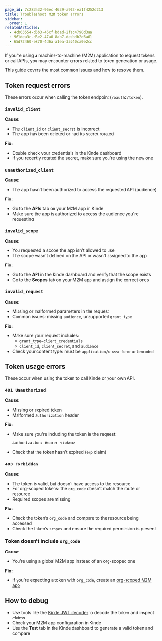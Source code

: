 ```yaml
---
page_id: 7c283a32-96ec-4639-a902-ea1f4252d213
title: Troubleshoot M2M token errors
sidebar:
  order: 1
relatedArticles:
  - 4cb63554-d6b3-45cf-bdad-2fac4790d3aa
  - 961dea3c-d8e2-47a0-8ab7-deabdb2d6a01
  - 65d72460-e870-4d6a-a1ea-35740ca0e2cc
---
```


If you're using a machine-to-machine (M2M) application to request tokens or call APIs, you may encounter errors related to token generation or usage.

This guide covers the most common issues and how to resolve them.

## Token request errors

These errors occur when calling the token endpoint (`/oauth2/token`).

### `invalid_client`

**Cause:**

- The `client_id` or `client_secret` is incorrect
- The app has been deleted or had its secret rotated

**Fix:**

- Double check your credentials in the Kinde dashboard
- If you recently rotated the secret, make sure you're using the new one

### `unauthorized_client`

**Cause:**

- The app hasn’t been authorized to access the requested API (audience)

**Fix:**

- Go to the **APIs** tab on your M2M app in Kinde
- Make sure the app is authorized to access the audience you're requesting

### `invalid_scope`

**Cause:**

- You requested a scope the app isn’t allowed to use
- The scope wasn’t defined on the API or wasn't assigned to the app

**Fix:**

- Go to the **API** in the Kinde dashboard and verify that the scope exists
- Go to the **Scopes** tab on your M2M app and assign the correct ones

### `invalid_request`

**Cause:**

- Missing or malformed parameters in the request
- Common issues: missing `audience`, unsupported `grant_type`

**Fix:**

- Make sure your request includes:
  - `grant_type=client_credentials`
  - `client_id`, `client_secret`, and `audience`
- Check your content type: must be `application/x-www-form-urlencoded`

## Token usage errors

These occur when using the token to call Kinde or your own API.

### `401 Unauthorized`

**Cause:**

- Missing or expired token
- Malformed `Authorization` header

**Fix:**

- Make sure you're including the token in the request:
  ```http
  Authorization: Bearer <token>
  ```
- Check that the token hasn’t expired (`exp` claim)

### `403 Forbidden`

**Cause:**

- The token is valid, but doesn’t have access to the resource
- For org-scoped tokens: the `org_code` doesn’t match the route or resource
- Required scopes are missing

**Fix:**

- Check the token’s `org_code` and compare to the resource being accessed
- Check the token’s `scopes` and ensure the required permission is present

### Token doesn't include `org_code`

**Cause:**

- You’re using a global M2M app instead of an org-scoped one

**Fix:**

- If you're expecting a token with `org_code`, create an [org-scoped M2M app](/machine-to-machine-applications/organization-scoped-m2m-apps/m2m-applications-for-organizations/)

## How to debug

- Use tools like the [Kinde JWT decoder](https://kinde.com/tools/online-jwt-decoder/) to decode the token and inspect claims
- Check your M2M app configuration in Kinde
- Use the **Test** tab in the Kinde dashboard to generate a valid token and compare
